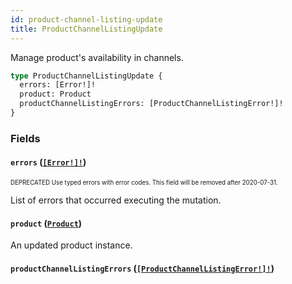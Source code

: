 ```yaml
---
id: product-channel-listing-update
title: ProductChannelListingUpdate
---
```


Manage product's availability in channels.

```graphql
type ProductChannelListingUpdate {
  errors: [Error!]!
  product: Product
  productChannelListingErrors: [ProductChannelListingError!]!
}
```

### Fields

#### `errors` ([`[Error!]!`](/developer/api-reference/objects/error.mdx))

<sub><sup><span className="deprecatedTag">DEPRECATED</span> Use typed errors with error codes. This field will be removed after 2020-07-31.</sup></sub>

List of errors that occurred executing the mutation.

#### `product` ([`Product`](/developer/api-reference/objects/product.mdx))

An updated product instance.

#### `productChannelListingErrors` ([`[ProductChannelListingError!]!`](/developer/api-reference/objects/product-channel-listing-error.mdx))
